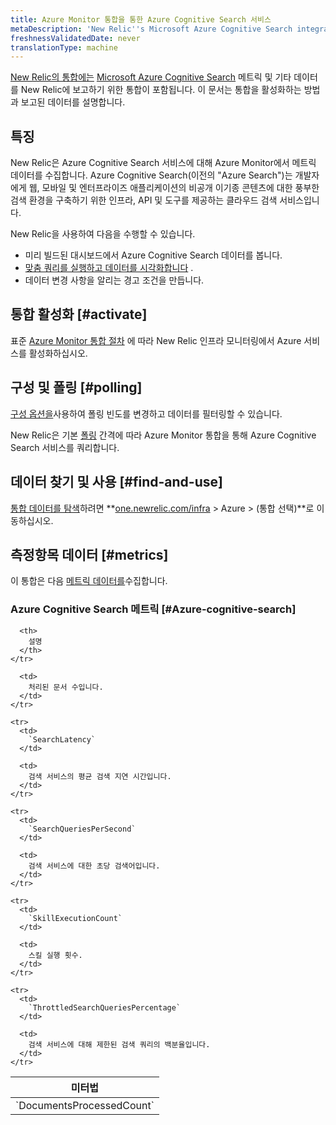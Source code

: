 ```yaml
---
title: Azure Monitor 통합을 통한 Azure Cognitive Search 서비스
metaDescription: 'New Relic''s Microsoft Azure Cognitive Search integration: what data it reports and how to enable it.'
freshnessValidatedDate: never
translationType: machine
---
```


[New Relic의 통합에는](/docs/infrastructure/integrations-getting-started/getting-started/introduction-infrastructure-integrations) [Microsoft Azure Cognitive Search](https://azure.microsoft.com/en-in/products/search/) 메트릭 및 기타 데이터를 New Relic에 보고하기 위한 통합이 포함됩니다. 이 문서는 통합을 활성화하는 방법과 보고된 데이터를 설명합니다.

## 특징

New Relic은 Azure Cognitive Search 서비스에 대해 Azure Monitor에서 메트릭 데이터를 수집합니다. Azure Cognitive Search(이전의 "Azure Search")는 개발자에게 웹, 모바일 및 엔터프라이즈 애플리케이션의 비공개 이기종 콘텐츠에 대한 풍부한 검색 환경을 구축하기 위한 인프라, API 및 도구를 제공하는 클라우드 검색 서비스입니다.

New Relic을 사용하여 다음을 수행할 수 있습니다.

* 미리 빌드된 대시보드에서 Azure Cognitive Search 데이터를 봅니다.
* [맞춤 쿼리를 실행하고 데이터를 시각화합니다](/docs/infrastructure/integrations-getting-started/getting-started/use-integration-data-new-relic-insights) .
* 데이터 변경 사항을 알리는 경고 조건을 만듭니다.

## 통합 활성화 [#activate]

표준 [Azure Monitor 통합 절차](/docs/infrastructure/microsoft-azure-integrations/azure-integrations-list/azure-monitor) 에 따라 New Relic 인프라 모니터링에서 Azure 서비스를 활성화하십시오.

## 구성 및 폴링 [#polling]

[구성 옵션을](/docs/infrastructure/microsoft-azure-integrations/azure-integrations-list/azure-monitor/#settings)사용하여 폴링 빈도를 변경하고 데이터를 필터링할 수 있습니다.

New Relic은 기본 [폴링](/docs/infrastructure/microsoft-azure-integrations/azure-integrations-list/azure-monitor/#settings) 간격에 따라 Azure Monitor 통합을 통해 Azure Cognitive Search 서비스를 쿼리합니다.

## 데이터 찾기 및 사용 [#find-and-use]

[통합 데이터를 탐색](/docs/infrastructure/integrations/find-use-infrastructure-integration-data)하려면 **[one.newrelic.com/infra](https://one.newrelic.com/infra) > Azure > (통합 선택)**로 이동하십시오.

## 측정항목 데이터 [#metrics]

이 통합은 다음 [메트릭 데이터를](/docs/infrastructure/integrations-getting-started/getting-started/understand-integration-data-data-types#metric)수집합니다.

### Azure Cognitive Search 메트릭 [#Azure-cognitive-search]

<table>
  <thead>
    <tr>
      <th style={{ width: "300px" }}>
        미터법
      </th>

      <th>
        설명
      </th>
    </tr>
  </thead>

  <tbody>
    <tr>
      <td>
        `DocumentsProcessedCount`
      </td>

      <td>
        처리된 문서 수입니다.
      </td>
    </tr>

    <tr>
      <td>
        `SearchLatency`
      </td>

      <td>
        검색 서비스의 평균 검색 지연 시간입니다.
      </td>
    </tr>

    <tr>
      <td>
        `SearchQueriesPerSecond`
      </td>

      <td>
        검색 서비스에 대한 초당 검색어입니다.
      </td>
    </tr>

    <tr>
      <td>
        `SkillExecutionCount`
      </td>

      <td>
        스킬 실행 횟수.
      </td>
    </tr>

    <tr>
      <td>
        `ThrottledSearchQueriesPercentage`
      </td>

      <td>
        검색 서비스에 대해 제한된 검색 쿼리의 백분율입니다.
      </td>
    </tr>
  </tbody>
</table>